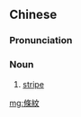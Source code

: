 {{also|条纹}}
==Chinese==
{{zh-forms|s=条纹}}

===Pronunciation===
{{zh-pron
|m=tiáowén
|c=tiu4 man4
|h=pfs=thiàu-vùn
|mn=tiâu-bûn
|cat=n
}}

===Noun===
{{zh-noun}}

# [[stripe]]

[[mg:條紋]]
